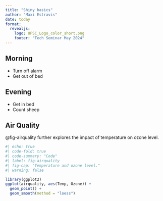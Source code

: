 ```yaml
---
title: "Shiny basics"
author: "Maxi Estravis"
date: today
format: 
  revealjs:
    logo: UPSC_Logo_color_short.png
    footer: "Tech Seminar May 2024"
---
```


## Morning
- Turn off alarm
- Get out of bed

## Evening
- Get in bed
- Count sheep

## Air Quality

@fig-airquality further explores the impact of temperature on ozone level.

```r
#| echo: true
#| code-fold: true
#| code-summary: "Code"
#| label: fig-airquality
#| fig-cap: "Temperature and ozone level."
#| warning: false

library(ggplot2)
ggplot(airquality, aes(Temp, Ozone)) + 
  geom_point() + 
  geom_smooth(method = "loess")
```
